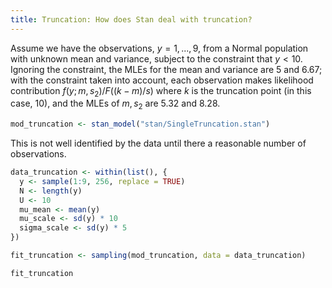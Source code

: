 ```yaml
---
title: Truncation: How does Stan deal with truncation?
---
```


Assume we have the observations, $y = 1,...,9$, from a Normal population with unknown mean and variance, subject to the constraint that $y < 10$.  Ignoring the constraint, the MLEs for the mean and variance are 5 and 6.67; with the constraint taken into account, each observation makes likelihood contribution
$f (y; m, s_2)/F ((k - m)/s)$ where $k$ is the truncation point (in this case, 10), and the MLEs of $m, s_2$  are 5.32 and 8.28.


```r
mod_truncation <- stan_model("stan/SingleTruncation.stan")
```

This is not well identified by the data until there a reasonable number of observations.
```r
data_truncation <- within(list(), {
  y <- sample(1:9, 256, replace = TRUE)
  N <- length(y)
  U <- 10
  mu_mean <- mean(y)
  mu_scale <- sd(y) * 10
  sigma_scale <- sd(y) * 5
})
```

```r
fit_truncation <- sampling(mod_truncation, data = data_truncation)
```
```r
fit_truncation
```


